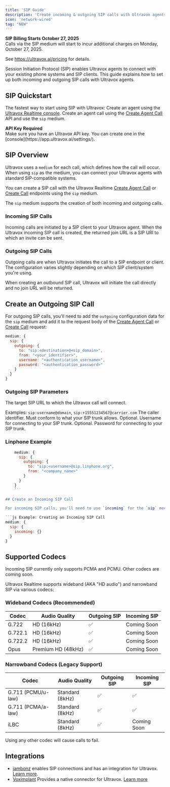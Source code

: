 ```yaml
---
title: 'SIP Guide'
description: 'Create incoming & outgoing SIP calls with Ultravox agents.'
icon: 'network-wired'
tag: "NEW"
---
```


<Danger>
  <b>SIP Billing Starts October 27, 2025</b>
  <br />
  Calls via the SIP medium will start to incur additional charges on Monday, October 27, 2025.
  
  See https://ultravox.ai/pricing for details.
</Danger>

Session Initiation Protocol (SIP) enables Ultravox agents to connect with your existing phone systems and SIP clients. This guide explains how to set up both incoming and outgoing SIP calls with Ultravox agents.

## SIP Quickstart

The fastest way to start using SIP with Ultravox:
<Steps>
  <Step title="Create an Agent">Create an agent using the [Ultravox Realtime console](https://app.ultravox.ai/agents).</Step>
  <Step title="Create a SIP Call">Create an agent call using the [Create Agent Call](/api-reference/agents/agents-calls-post) API and use the `sip` medium.</Step>
</Steps>

<Note>
  <b>API Key Required</b>
  <br />
  Make sure you have an Ultravox API key. You can create one in the [console](https://app.ultravox.ai/settings/).
</Note>

## SIP Overview

Ultravox uses a `medium` for each call, which defines how the call will occur. When using `sip` as the medium, you can connect your Ultravox agents with standard SIP-compatible systems.

You can create a SIP call with the Ultravox Realtime [Create Agent Call](/api-reference/agents/agents-calls-post) or [Create Call](/api-reference/calls/calls-post) endpoints using the `sip` medium.

The `sip` medium supports the creation of both incoming and outgoing calls.

### Incoming SIP Calls
Incoming calls are initiated by a SIP client to your Ultravox agent. When the Ultravox incoming SIP call is created, the returned join URL is a SIP URI to which an invite can be sent.


### Outgoing SIP Calls
Outgoing calls are when Ultravox initiates the call to a SIP endpoint or client. The configuration varies slightly depending on which SIP client/system you're using.

When creating an outbound SIP call, Ultravox will initiate the call directly and no join URL will be returned. 


## Create an Outgoing SIP Call

For outgoing SIP calls, you'll need to add the `outgoing` configuration data for the `sip` medium and add it to the request body of the [Create Agent Call](/api-reference/agents/agents-calls-post) or [Create Call](/api-reference/calls/calls-post) request:

```js
medium: {
  sip: {
    outgoing: {
      to: "sip:<destination>@<sip_domain>",
      from: "<your_identifier>",
      username: "<authentication_username>",
      password: "<authentication_password>"
    }
  }
}
```

### Outgoing SIP Parameters
<ParamField body="to" type="string" required>
  The target SIP URL to which the Ultravox call will connect.
  
  Examples:
  `sip:username@domain`, `sip:+15551234567@carrier.com`
</ParamField>
<ParamField body="from" type="string" required>
  The caller identifier. Must conform to what your SIP trunk allows.
</ParamField>
<ParamField body="username" type="string">
  Optional. Username for connecting to your SIP trunk.
</ParamField>
<ParamField body="password" type="string">
  Optional. Password for connecting to your SIP trunk.
</ParamField>

### Linphone Example

```js Example: Creating an Outgoing SIP Call to Linphone
    medium: {
      sip: {
        outgoing: {
          to: "sip:<username>@sip.linphone.org",
          from: "<company_name>"
        }
      }
    }
    ```

## Create an Incoming SIP Call

For incoming SIP calls, you'll need to use `incoming` for the `sip` medium and add it to the request body of the [Create Agent Call](/api-reference/agents/agents-calls-post) or [Create Call](/api-reference/calls/calls-post) request. This will return a `joinUrl` that can be used to connect to a SIP client.

```js Example: Creating an Incoming SIP Call
medium: {
  sip: {
    incoming: {}
  }
}
```

## Supported Codecs
<Info>
  Incoming SIP currently only supports PCMA and PCMU. Other codecs are coming soon.
</Info>

Ultravox Realtime supports wideband (AKA "HD audio") and narrowband SIP via various codecs:

### Wideband Codecs (Recommended)
| Codec | Audio Quality | Outgoing SIP | Incoming SIP |
|-------|---------------|--------------|--------------|
| G.722 | HD (16kHz) | ✅ | Coming Soon |
| G.722.1 | HD (16kHz) | ✅ | Coming Soon |
| G.722.2 | HD (16kHz) | ✅ | Coming Soon |
| Opus | Premium HD (48kHz) | ✅ | Coming Soon |

### Narrowband Codecs (Legacy Support)
| Codec | Audio Quality | Outgoing SIP | Incoming SIP |
|-------|---------------|--------------|--------------|
| G.711 (PCMU/u-law) | Standard (8kHz) | ✅ | ✅ |
| G.711 (PCMA/a-law) | Standard (8kHz) | ✅ | ✅ |
| iLBC | Standard (8kHz) | ✅ | Coming Soon |

Using any other codec will cause calls to fail.

## Integrations
* [jambonz](https://jambonz.org) enables SIP connections and has an integration for Ultravox. [Learn more](/telephony/overview#jambonz-portal-setup).
* [Voximplant](https://voximplant.com/docs) Provides a native connector for Ultravox. [Learn more](https://voximplant.com/docs/guides/ai/ultravox)
